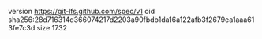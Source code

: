 version https://git-lfs.github.com/spec/v1
oid sha256:28d716314d366074217d2203a90fbdb1da16a122afb3f2679ea1aaa613fe7c3d
size 1732

